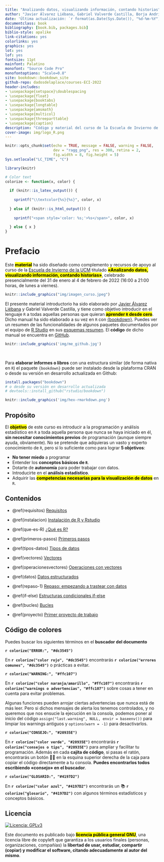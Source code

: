 ```yaml
--- 
title: "Analizando datos, visualizando información, contando historias"
author: "Javier Álvarez Liébana, Gabriel Valverde Castilla, Borja Andrino, Victòria Oliveres, Dominic Royé"
date: 'Última actualización: `r format(as.Date(Sys.Date()), "%d-%m-%Y")`'
documentclass: book
bibliography: [book.bib, packages.bib]
biblio-style: apalike
link-citations: yes
colorlinks: yes
graphics: yes
lot: yes
lof: yes
fontsize: 11pt
mainfont: Palatino
monofont: "Source Code Pro"
monofontoptions: "Scale=0.8"
site: bookdown::bookdown_site
github-repo: dadosdelaplace/courses-ECI-2022
header-includes:
- \usepackage{setspace}\doublespacing
- \usepackage{float}
- \usepackage{booktabs}
- \usepackage{longtable}
- \usepackage{amsmath}
- \usepackage{multicol}
- \usepackage{threeparttable}
- \usepackage{caption}
description: "Código y material del curso de la Escuela de Invierno de la UCM «Analizando datos, visualizando información, contando historias»"
cover-image: img/logo_R.png
---
```



```r
knitr::opts_chunk$set(echo = TRUE, message = FALSE, warning = FALSE, 
                      dev = "ragg_png", res = 300, retina = 2,
                      fig.width = 8, fig.height = 5)
Sys.setlocale("LC_TIME", "C")
```

```r
library(knitr)

# Color text
colorize <- function(x, color) {
  
  if (knitr::is_latex_output()) {
    
    sprintf("\\textcolor{%s}{%s}", color, x)
    
  } else if (knitr::is_html_output()) {
    
    sprintf("<span style='color: %s;'>%s</span>", color, x)
    
  } else { x }
}
```

# Prefacio {-}

Este <mark>**material**</mark> ha sido diseñado como complemento y recursos de apoyo al curso de la [Escuela de Invierno de la UCM](https://www.ucm.es/eci//cursoecic02-pre) titulado <mark>**«Analizando datos, visualizando información, contando historias»**</mark>, celebrado presencialmente del 31 de enero al 4 de febrero de 2022 (16:00 a 21:00 horas, de lunes a viernes).

```r
knitr::include_graphics("img/imagen_curso.jpeg")
```

El presente material introductorio ha sido elaborado por [Javier Álvarez Liébana](https://dadosdelaplace.github.io) y Gabriel Valverde Castilla, y tiene como objetivo introducir en el lenguaje `R` a todas aquellas personas que quieran <mark>**aprender `R` desde cero**</mark>. Dicho manual ha sido elaborado a su vez en `R` con [{bookdown}](https://github.com/rstudio/bookdown). Puedes ver un resumen de las funcionalidades de algunos paquetes documentados por el equipo de [R Studio](https://www.rstudio.com/) en sus [esquemas resumen](https://www.rstudio.com/resources/cheatsheets/). El **código** de dicho manual se encuentra en [GitHub](https://github.com/dadosdelaplace/courses-ECI-2022).

```r
knitr::include_graphics('img/me_github.jpg')
```

&nbsp;  

Para **elaborar informes o libros** con una estructura similar (de forma nativa en `R`) el paquete `{bookdown}` puede ser instalado desde la plataforma CRAN o desde su versión en desarrollo actualizada en Github:

```r
install.packages("bookdown")
# o desde su versión en desarrollo actualizada
# devtools::install_github("rstudio/bookdown")
```

```r
knitr::include_graphics('img/hex-rmarkdown.png')
```



## Propósito {-}

El <mark>**objetivo**</mark> de este curso es introducir a la programación y análisis estadístico en `R` a toda aquella persona que nunca se haya iniciado en él, **sin necesitar conocimientos previos** de programación (aunque siempre ayuda, obviamente). No se pretende que adquieras un vasto y experto conocimiento de `R`, pero si lo suficiente como para lograr **5 objetivos**:

* **No tener miedo** a programar
* Entender los **conceptos básicos de `R`**.
* Dotarte de **autonomía** para poder trabajar con datos.
* Introducirte en el **análisis estadístico**.
* Adquirir las <mark>**competencias necesarias para la visualización de datos**</mark> en `R`.



## Contenidos {-}

* \@ref(requisitos) [Requisitos](#requisitos) 
* \@ref(instalacion) [Instalación de R y Rstudio](#instalacion) 
* \@ref(que-es-R) [¿Qué es R?](#que-es-R) 
* \@ref(primeros-pasos) [Primeros pasos](#primeros-pasos) 

* \@ref(tipos-datos) [Tipos de datos](#tipos-datos)
* \@ref(vectores) [Vectores](#vectores)
* \@ref(operacionesvectores) [Operaciones con vectores](#operacionesvectores)
* \@ref(datos) [Datos estructurados](#datos)
* \@ref(repaso-1) [Repaso: empezando a trastear con datos](#repaso-1)

* \@ref(if-else) [Estructuras condicionales if-else](#if-else)
* \@ref(bucles) [Bucles](#bucles)

* \@ref(proyecto) [Primer proyecto de trabajo](#proyecto)


## Código de colores {-} 

Puedes buscar los siguientes términos en el **buscador del documento**

**`r colorize("ERROR:", "#dc3545")`**

En **`r colorize("color rojo", "#dc3545")`** encontrarás **`r colorize("errores comunes", "#dc3545")`** o prácticas a evitar.


**`r colorize("WARNING:", "#ffc107")`**

En **`r colorize("color naranja/amarillo", "#ffc107")`** encontrarás **`r colorize("warnings o advertencias", "#ffc107")`** sobre cosas a tener en cuenta para evitar problemas.

Algunas funciones pueden arrojar ciertas advertencias que nunca está de más leer. Pero si dichos mensajes de alerta los tenemos controlados, y no queremos que nos ensucie la ejecución en la consola, podemos poner al inicio del código ` assign("last.warning", NULL, envir = baseenv())` para limpiar los warnings antiguos y `options(warn = -1)` para desactivarlos.

**`r colorize("CONSEJO:", "#20935E")`**

En **`r colorize("color verde", "#20935E")`** encontrarás **`r colorize("consejos o tips", "#20935E")`** para ampliar y facilitar tu programación. Además en cada **cajita de código**, si pasas el ratón, encontrarás un botón 📄📄 en la esquina superior derecha de la caja para copiar el código directamente a tu consola. **Puedes encontrarlos todos escribiendo «consejo» en el buscador**.

**`r colorize("GLOSARIO:", "#4197D2")`**

En **`r colorize("color azul", "#4197D2")`** encontrarás un 📚 **`r colorize("glosario", "#4197D2")`** con algunos términos estadísticos y conceptos básicos.


## Licencia {-}

[![Licencia: GPLv3](img/license-GPLv3-blue.png)](https://www.gnu.org/licenses/gpl-3.0)

Este documento es publicado bajo <mark>**licencia pública general GNU**</mark>,
una licencia libre de copyleft que garantiza a los usuarios finales (personas, organizaciones, compañías) la **libertad de usar, estudiar, compartir (copiar) y modificar el software, citando adecuadamente al autor del mismo**. 


